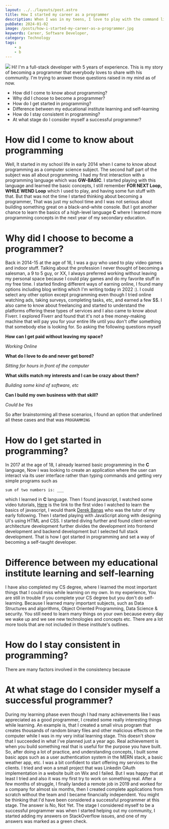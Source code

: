 ```yaml
---
layout: ../../layouts/post.astro
title: How I started my career as a programmer
description: When I was in my teens, I love to play with the command line interface.  This passion led me to the field of programming.
pubDate: 2024-01-02
image: /posts/how-i-started-my-career-as-a-programmer.jpg
keywords: Career, Software Developer,
category: Technology 
tags: 
    - a
    - b
---
```


<img src={frontmatter.image}/>
Hi! I'm a full-stack developer with 5 years of experience. This is my story of becoming a programmer that everybody loves to share with his community. I'm trying to answer those questions raised in my mind as of now.

- How did I come to know about programming?
- Why did I choose to become a programmer?
- How do I get started in programming?
- Difference between my educational institute learning and self-learning
- How do I stay consistent in programming?
- At what stage do I consider myself a successful programmer?

# How did I come to know about programming

Well, It started in my school life in early 2014 when I came to know about programming as a computer science subject. The second half part of the subject was all about programming. I had my first interaction with a programming language which was **GW-BASIC**. I started playing with this language and learned the basic concepts, I still remember **FOR NEXT Loop, WHILE WEND Loop** which I used to play, and having some fun stuff with that. But that was not the time I started thinking about becoming a programmer, That was just my school time and I was not serious about building something great on a black-and-white console. But I got another chance to learn the basics of a high-level language **C** where I learned more programming concepts in the next year of my secondary education.

# Why did I choose to become a programmer?

Back in 2014-15 at the age of 16, I was a guy who used to play video games and indoor stuff. Talking about the profession I never thought of becoming a salesman, a 9 to 5 guy, or XX, I always preferred working without leaving my personal space because I could play games and do my favorite stuff in my free time. I started finding different ways of earning online, I found many options including blog writing which I'm writing today in 2022 :). I could select any other option except programming even though I tried online watching ads, taking surveys, completing tasks, etc, and earned a few $$. I also came to know about freelancing and started to understand the platforms offering these types of services and I also came to know about Fiverr. I explored Fiverr and found that it's not a free money-making machine that will pay you for your entire life until you don't offer something that somebody else is looking for. So asking the following questions myself

**How can I get paid without leaving my space?**

*Working Online*

**What do I love to do and never get bored?**

*Sitting for hours in front of the computer*

**What skills match my interests and I can be crazy about them?**

*Building some kind of software, etc*

**Can I build my own business with that skill?**

*Could be Yes*

So after brainstorming all these scenarios, I found an option that underlined all these cases and that was `PROGRAMMING`

# How do I get started in programming?

In 2017 at the age of 18, I already learned basic programming in the **C** language, Now I was looking to create an application where the user can interact via its user interface rather than typing commands and getting very simple programs such as

`sum of two numbers is: ___`

which I learned in **C** language. Then I found javascript, I watched some video tutorials, [Here](https://youtu.be/fju9ii8YsGs) is the link to the first video I watched to learn the basics of javascript, I would thank [Derek Banas](https://www.youtube.com/c/derekbanas) who was the tutor of my early following. Then I started playing with JavaScript along with designing UI's using HTML and CSS. I started diving further and found client-server architecture development further divides the development into frontend development and backend development but I selected full stack development. That is how I got started in programming and set a way of becoming a self-taught developer.

# Difference between my educational institute learning and self-learning

I have also completed my CS degree, where I learned the most important things that I could miss while learning on my own. In my experience, You are still in trouble if you complete your CS degree but you don't do self-learning. Because I learned many important subjects, such as Data Structures and algorithms, Object Oriented Programming, Data Science & security. You still need to learn many things on your own because every day we wake up and we see new technologies and concepts etc. There are a lot more tools that are not included in these institute's outlines.

# How do I stay consistent in programming?

There are many factors involved in the consistency because

# At what stage do I consider myself a successful programmer?

During my learning phase even though I had many achievements like I was appreciated as a good programmer, I created some really interesting things while learning. An example is, that I created a small virus program that creates thousands of random binary files and other malicious effects on the computer while I was in my very initial learning stage. This doesn't show that I succeeded in what I've planned just a year ago. Real achievement is when you build something real that is useful for the purpose you have built. So, after doing a lot of practice, and understanding concepts, I built some basic apps such as a user authentication system in the MERN stack, a basic weather app, etc. I was a bit confident to start offering my services to the clients. I tried and won a small project that was Linkedin OAuth implementation in a website built on Wix and I failed. But I was happy that at least I tried and also it was my first try to work on something real. After a few months of struggle, I finally landed a remote job in 2019 and worked for a company for almost six months, then I created complete applications from scratch without the team and I became financially independent. You might be thinking that I'd have been considered a successful programmer at this stage. The answer is No, Not Yet. The stage I considered myself to be a successful programmer was when I started helping out my community, I started adding my answers on StackOverflow issues, and one of my answers was marked as a green check.